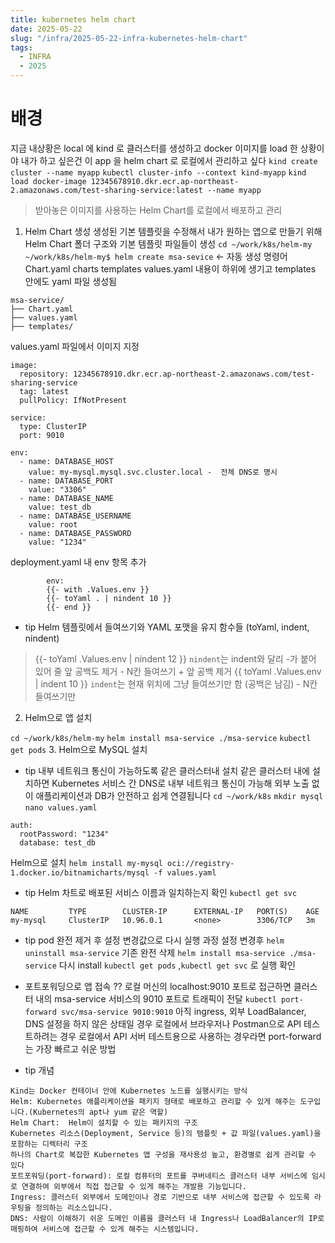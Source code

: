 ```yaml
---
title: kubernetes helm chart
date: 2025-05-22
slug: "/infra/2025-05-22-infra-kubernetes-helm-chart"
tags:
  - INFRA
  - 2025
---
```


# 배경
지금 내상황은 local 에 kind 로 클러스터를 생성하고 docker 이미지를 load 한 상황이야
내가 하고 싶은건 이 app 을 helm chart 로 로컬에서 관리하고 싶다
`kind create cluster --name myapp`
`kubectl cluster-info --context kind-myapp`
`kind load docker-image 12345678910.dkr.ecr.ap-northeast-2.amazonaws.com/test-sharing-service:latest --name myapp`
> 받아놓은 이미지를 사용하는 Helm Chart를 로컬에서 배포하고 관리

1. Helm Chart 생성
생성된 기본 템플릿을 수정해서 내가 원하는 앱으로 만들기 위해 Helm Chart 폴더 구조와 기본 템플릿 파일들이 생성
`cd ~/work/k8s/helm-my`
`~/work/k8s/helm-my$ helm create msa-sevice` <- 자동 생성 명령어
Chart.yaml	charts		templates	values.yaml
내용이 하위에 생기고 templates 안에도 yaml 파일 생성됨
```
msa-service/
├── Chart.yaml
├── values.yaml
├── templates/
```
values.yaml 파일에서 이미지 지정
```
image:
  repository: 12345678910.dkr.ecr.ap-northeast-2.amazonaws.com/test-sharing-service
  tag: latest
  pullPolicy: IfNotPresent

service:
  type: ClusterIP
  port: 9010

env:
  - name: DATABASE_HOST
    value: my-mysql.mysql.svc.cluster.local -  전체 DNS로 명시
  - name: DATABASE_PORT
    value: "3306"
  - name: DATABASE_NAME
    value: test_db
  - name: DATABASE_USERNAME
    value: root
  - name: DATABASE_PASSWORD
    value: "1234"

```
deployment.yaml 내 env 항목 추가
```
        env:
        {{- with .Values.env }}
        {{- toYaml . | nindent 10 }}
        {{- end }}

```
* tip Helm 템플릿에서 들여쓰기와 YAML 포맷을 유지 함수들 (toYaml, indent, nindent)
>{{- toYaml .Values.env | nindent 12 }}
`nindent`는 indent와 달리 -가 붙어 있어 줄 앞 공백도 제거 - N칸 들여쓰기 + 앞 공백 제거
{{ toYaml .Values.env | indent 10 }}
`indent`는 현재 위치에 그냥 들여쓰기만 함 (공백은 남김) - N칸 들여쓰기만

2. Helm으로 앱 설치

`cd ~/work/k8s/helm-my`
`helm install msa-service ./msa-service`
`kubectl get pods`
 3. Helm으로 MySQL 설치
* tip 내부 네트워크 통신이 가능하도록 같은 클러스터내 설치
같은 클러스터 내에 설치하면
Kubernetes 서비스 간 DNS로 내부 네트워크 통신이 가능해
외부 노출 없이 애플리케이션과 DB가 안전하고 쉽게 연결됩니다
`cd ~/work/k8s`
`mkdir mysql`
`nano values.yaml`
```
auth:
  rootPassword: "1234"
  database: test_db
```
Helm으로 설치
`helm install my-mysql oci://registry-1.docker.io/bitnamicharts/mysql -f values.yaml`
* tip Helm 차트로 배포된 서비스 이름과 일치하는지 확인
`kubectl get svc`
```
NAME         TYPE        CLUSTER-IP      EXTERNAL-IP   PORT(S)    AGE
my-mysql     ClusterIP   10.96.0.1       <none>        3306/TCP   3m
```

* tip pod 완전 제거 후 설정 변경값으로 다시 실행 과정
설정 변경후
`helm uninstall msa-service` 기존 완전 삭제
`helm install msa-service ./msa-service` 다시 install
`kubectl get pods` ,`kubectl get svc` 로 실행 확인

* 포트포워딩으로 앱 접속 ??
로컬 머신의 localhost:9010 포트로 접근하면 클러스터 내의 msa-service 서비스의 9010 포트로 트래픽이 전달
`kubectl port-forward svc/msa-service 9010:9010`
아직 ingress, 외부 LoadBalancer, DNS 설정을 하지 않은 상태일 경우
로컬에서 브라우저나 Postman으로 API 테스트하려는 경우
로컬에서 API 서버 테스트용으로 사용하는 경우라면 port-forward는 가장 빠르고 쉬운 방법

* tip 개념
```
Kind는 Docker 컨테이너 안에 Kubernetes 노드를 실행시키는 방식
Helm: Kubernetes 애플리케이션을 패키지 형태로 배포하고 관리할 수 있게 해주는 도구입니다.(Kubernetes의 apt나 yum 같은 역할)
Helm Chart:  Helm이 설치할 수 있는 패키지의 구조
Kubernetes 리소스(Deployment, Service 등)의 템플릿 + 값 파일(values.yaml)을 포함하는 디렉터리 구조
하나의 Chart로 복잡한 Kubernetes 앱 구성을 재사용성 높고, 환경별로 쉽게 관리할 수 있다
포트포워딩(port-forward): 로컬 컴퓨터의 포트를 쿠버네티스 클러스터 내부 서비스에 임시로 연결하여 외부에서 직접 접근할 수 있게 해주는 개발용 기능입니다.
Ingress: 클러스터 외부에서 도메인이나 경로 기반으로 내부 서비스에 접근할 수 있도록 라우팅을 정의하는 리소스입니다.
DNS: 사람이 이해하기 쉬운 도메인 이름을 클러스터 내 Ingress나 LoadBalancer의 IP로 매핑하여 서비스에 접근할 수 있게 해주는 시스템입니다.
```